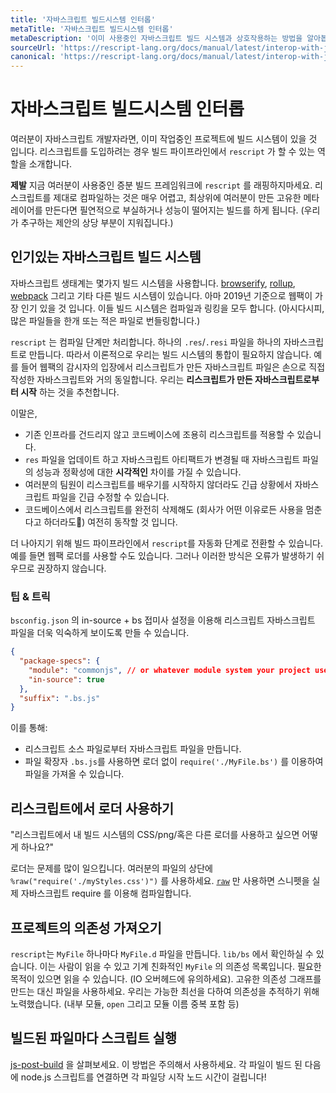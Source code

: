```yaml
---
title: '자바스크립트 빌드시스템 인터롭'
metaTitle: '자바스크립트 빌드시스템 인터롭'
metaDescription: '이미 사용중인 자바스크립트 빌드 시스템과 상호작용하는 방법을 알아봅니다.'
sourceUrl: 'https://rescript-lang.org/docs/manual/latest/interop-with-js-build-systems'
canonical: 'https://rescript-lang.org/docs/manual/latest/interop-with-js-build-systems'
---
```


# 자바스크립트 빌드시스템 인터롭

여러분이 자바스크립트 개발자라면, 이미 작업중인 프로젝트에 빌드 시스템이 있을 것 입니다. 리스크립트를 도입하려는 경우 빌드 파이프라인에서 `rescript` 가 할 수 있는 역할을 소개합니다.

**제발** 지금 여러분이 사용중인 증분 빌드 프레임워크에 `rescript` 를 래핑하지마세요. 리스크립트를 제대로 컴파일하는 것은 매우 어렵고, 최상위에 여러분이 만든 고유한 메타 레이어를 만든다면 필연적으로 부실하거나 성능이 떨어지는 빌드를 하게 됩니다. (우리가 추구하는 제안의 상당 부분이 지워집니다.)

## 인기있는 자바스크립트 빌드 시스템

자바스크립트 생태계는 몇가지 빌드 시스템을 사용합니다. [browserify](http://browserify.org/), [rollup](https://github.com/rollup/rollup), [webpack](https://webpack.js.org/) 그리고 기타 다른 빌드 시스템이 있습니다. 아마 2019년 기준으로 웹팩이 가장 인기 있을 것 입니다. 이들 빌드 시스템은 컴파일과 링킹을 모두 합니다. (아시다시피, 많은 파일들을 한개 또는 적은 파일로 번들링합니다.)

`rescript` 는 컴파일 단계만 처리합니다. 하나의 `.res`/`.resi` 파일을 하나의 자바스크립트로 만듭니다. 따라서 이론적으로 우리는 빌드 시스템의 통합이 필요하지 않습니다. 예를 들어 웹팩의 감시자의 입장에서 리스크립트가 만든 자바스크립트 파일은 손으로 직접 작성한 자바스크립트와 거의 동일합니다. 우리는 **리스크립트가 만든 자바스크립트로부터 시작** 하는 것을 추천합니다.

이말은,

- 기존 인프라를 건드리지 않고 코드베이스에 조용히 리스크립트를 적용할 수 있습니다.
- `res` 파일을 업데이트 하고 자바스크립트 아티팩트가 변경될 때 자바스크립트 파일의 성능과 정확성에 대한 **시각적인** 차이를 가질 수 있습니다.
- 여러분의 팀원이 리스크립트를 배우기를 시작하지 않더라도 긴급 상황에서 자바스크립트 파일을 긴급 수정할 수 있습니다.
- 코드베이스에서 리스크립트를 완전히 삭제해도 (회사가 어떤 이유로든 사용을 멈춘다고 하더라도) 여전히 동작할 것 입니다.

더 나아지기 위해 빌드 파이프라인에서 `rescript`를 자동화 단계로 전환할 수 있습니다. 예를 들면 웹팩 로더를 사용할 수도 있습니다. 그러나 이러한 방식은 오류가 발생하기 쉬우므로 권장하지 않습니다.

### 팁 & 트릭

`bsconfig.json` 의 in-source + bs 접미사 설정을 이용해 리스크립트 자바스크립트 파일을 더욱 익숙하게 보이도록 만들 수 있습니다.

```json
{
  "package-specs": {
    "module": "commonjs", // or whatever module system your project uses
    "in-source": true
  },
  "suffix": ".bs.js"
}
```

이를 통해:

- 리스크립트 소스 파일로부터 자바스크립트 파일을 만듭니다.
- 파일 확장자 `.bs.js`를 사용하면 로더 없이 `require('./MyFile.bs')` 를 이용하여 파일을 가져올 수 있습니다.

## 리스크립트에서 로더 사용하기

"리스크립트에서 내 빌드 시스템의 CSS/png/혹은 다른 로더를 사용하고 싶으면 어떻게 하나요?"

로더는 문제를 많이 일으킵니다. 여러분의 파일의 상단에 `%raw("require('./myStyles.css')")` 를 사용하세요. [`raw`](/JavaScript-Interop/01-Embed-Raw-JavaScript/) 만 사용하면 스니펫을 실제 자바스크립트 require 를 이용해 컴파일합니다.

## 프로젝트의 의존성 가져오기

`rescript`는 `MyFile` 하나마다 `MyFile.d` 파일을 만듭니다. `lib/bs` 에서 확인하실 수 있습니다. 이는 사람이 읽을 수 있고 기계 친화적인 `MyFile` 의 의존성 목록입니다. 필요한 목적이 있으면 읽을 수 있습니다. (IO 오버헤드에 유의하세요). 고유한 의존성 그래프를 만드는 대신 파일을 사용하세요. 우리는 가능한 최선을 다하여 의존성을 추적하기 위해 노력했습니다. (내부 모듈, `open` 그리고 모듈 이름 중복 포함 등)

## 빌드된 파일마다 스크립트 실행

[js-post-build](/Build-System/02-Configuration/) 을 살펴보세요. 이 방법은 주의해서 사용하세요. 각 파일이 빌드 된 다음에 node.js 스크립트를 연결하면 각 파일당 시작 노드 시간이 걸립니다!
